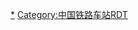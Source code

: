 <includeonly>{{丽水铁路车站RDT/{{{1}}}}}</includeonly><noinclude>{{documentation}}
[[Category:丽水市铁路车站|*]]
[[Category:中国铁路车站RDT]]
</noinclude>